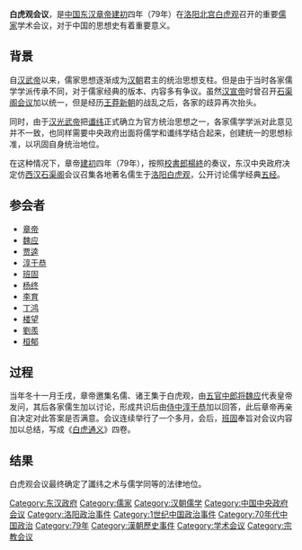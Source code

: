 {{Unreferenced|time=2021-12-27T09:56:27+00:00}}
'''白虎观会议'''，是[[中国|中国]][[东汉|东汉]][[汉章帝|章帝]][[建初_(东汉)|建初]]四年（79年）在[[洛阳|洛阳]][[北宫_(东汉)|北宫]][[白虎观|白虎观]]召开的重要[[儒家|儒家]]学术会议，对于中国的思想史有着重要意义。

==背景==
自[[汉武帝|汉武帝]]以来，儒家思想逐渐成为[[汉朝|汉朝]]君主的统治思想支柱。但是由于当时各家儒学学派传承不同，对于儒家经典的版本、内容多有争议。虽然[[汉宣帝|汉宣帝]]时曾召开[[石渠阁会议|石渠阁会议]]加以统一，但是经历[[王莽|王莽]][[新朝|新朝]]的战乱之后，各家的歧异再次抬头。

同时，由于[[汉光武帝|汉光武帝]]把[[谶纬|谶纬]]正式确立为官方统治思想之一，各家儒学学派对此意见并不一致，也同样需要中央政府出面将儒学和谶纬学结合起来，创建统一的思想标准，以巩固自身统治地位。

在这种情况下，章帝[[建初_(东汉)|建初]]四年（79年），按照[[校書郎|校書郎]][[楊終|楊終]]的奏议，东汉中央政府决定仿[[西汉|西汉]][[石渠阁|石渠阁]]会议召集各地著名儒生于[[洛阳|洛阳]][[白虎观|白虎观]]，公开讨论儒学经典[[五经|五经]]。

==参会者==
*[[汉章帝|章帝]]
*[[魏应|魏应]]
*[[贾逵_(东汉)|贾逵]]
*[[淳于恭|淳于恭]]
*[[班固|班固]]
*[[杨终|杨终]]
*[[李育_(儒家)|李育]]
*[[丁鸿|丁鸿]]
*[[楼望|楼望]]
*[[劉羨_(陳王)|劉羨]]
*[[桓郁|桓郁]]

==过程==
当年冬十一月壬戌，章帝邀集名儒、诸王集于白虎观，由[[五官中郎将|五官中郎将]][[魏应|魏应]]代表皇帝发问，其后各家儒生加以讨论，形成共识后由[[侍中|侍中]][[淳于恭|淳于恭]]加以回答，此后章帝再亲自决定对此答案是否满意。会议连续举行了一个多月，会后，[[班固|班固]]奉旨对会议内容加以总结，写成《[[白虎通义|白虎通义]]》四卷。

==结果==
白虎观会议最终确定了讖纬之术与儒学同等的法律地位。


{{漢朝歷史事件}}

[[Category:东汉政府|Category:东汉政府]]
[[Category:儒家|Category:儒家]]
[[Category:汉朝儒学|Category:汉朝儒学]]
[[Category:中国中央政府会议|Category:中国中央政府会议]]
[[Category:洛阳政治事件|Category:洛阳政治事件]]
[[Category:1世纪中国政治事件|Category:1世纪中国政治事件]]
[[Category:70年代中国政治|Category:70年代中国政治]]
[[Category:79年|Category:79年]]
[[Category:漢朝歷史事件|Category:漢朝歷史事件]]
[[Category:学术会议|Category:学术会议]]
[[Category:宗教会议|Category:宗教会议]]